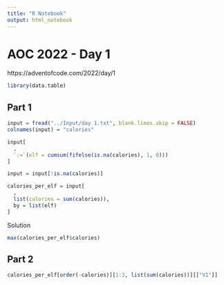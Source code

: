---
title: "R Notebook"
output: html_notebook
---

# AOC 2022 - Day 1

https://adventofcode.com/2022/day/1

```{r}
library(data.table)
```


## Part 1

```{r}
input = fread("../Input/day 1.txt", blank.lines.skip = FALSE)
colnames(input) = "calories"
```


```{r}
input[
  ,
  `:=`(elf = cumsum(fifelse(is.na(calories), 1, 0)))
]

input = input[!is.na(calories)]
```


```{r}
calories_per_elf = input[
  ,
  list(calories = sum(calories)),
  by = list(elf)
]
```

Solution

```{r}
max(calories_per_elf$calories)
```

## Part 2

```{r}
calories_per_elf[order(-calories)][1:3, list(sum(calories))][["V1"]]
```






